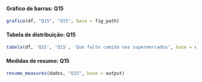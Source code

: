 #### Gráfico de barras: Q15

```r
grafico(df, "Q15", "Q15", base = fig_path)
```

#### Tabela de distribuição: Q15

```r
tabela(df, 'Q15', 'Q15', 'Que falte comida nos supermercados', base = output)
```


#### Medidas de resumo: Q15

```r
resume_measures(dados, "Q15", base = output)
```
